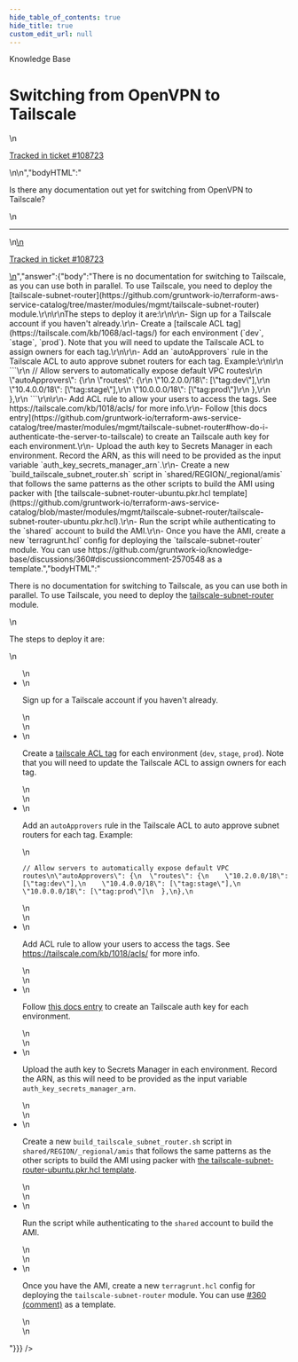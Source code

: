 ```yaml
---
hide_table_of_contents: true
hide_title: true
custom_edit_url: null
---
```



<head>
  <link rel="canonical" href="https://github.com/gruntwork-io/knowledge-base/discussions/448" />
</head>

<CenterLayout>
<span className="searchCategory">Knowledge Base</span>
<h1>Switching from OpenVPN to Tailscale</h1>
<GitHub discussion={{"id":"D_kwDOF8slf84APvYD","number":448,"author":{"login":"moos3"},"title":"Switching from OpenVPN to Tailscale","body":"\nIs there any documentation out yet for switching from OpenVPN to Tailscale?\n\n---\n\n<ins datetime=\"2022-06-07T18:52:04Z\">\n  <p><a href=\"https://support.gruntwork.io/hc/requests/108723\">Tracked in ticket #108723</a></p>\n</ins>\n","bodyHTML":"<p dir=\"auto\">Is there any documentation out yet for switching from OpenVPN to Tailscale?</p>\n<hr>\n<ins datetime=\"2022-06-07T18:52:04Z\">\n  <p dir=\"auto\"><a href=\"https://support.gruntwork.io/hc/requests/108723\" rel=\"nofollow\">Tracked in ticket #108723</a></p>\n</ins>","answer":{"body":"There is no documentation for switching to Tailscale, as you can use both in parallel. To use Tailscale, you need to deploy the [tailscale-subnet-router](https://github.com/gruntwork-io/terraform-aws-service-catalog/tree/master/modules/mgmt/tailscale-subnet-router) module.\r\n\r\nThe steps to deploy it are:\r\n\r\n- Sign up for a Tailscale account if you haven't already.\r\n- Create a [tailscale ACL tag](https://tailscale.com/kb/1068/acl-tags/) for each environment (`dev`, `stage`, `prod`). Note that you will need to update the Tailscale ACL to assign owners for each tag.\r\n\r\n- Add an `autoApprovers` rule in the Tailscale ACL to auto approve subnet routers for each tag. Example:\r\n\r\n    ```\r\n    // Allow servers to automatically expose default VPC routes\r\n    \"autoApprovers\": {\r\n      \"routes\": {\r\n        \"10.2.0.0/18\": [\"tag:dev\"],\r\n        \"10.4.0.0/18\": [\"tag:stage\"],\r\n        \"10.0.0.0/18\": [\"tag:prod\"]\r\n      },\r\n    },\r\n    ```\r\n\r\n- Add ACL rule to allow your users to access the tags. See https://tailscale.com/kb/1018/acls/ for more info.\r\n- Follow [this docs entry](https://github.com/gruntwork-io/terraform-aws-service-catalog/tree/master/modules/mgmt/tailscale-subnet-router#how-do-i-authenticate-the-server-to-tailscale) to create an Tailscale auth key for each environment.\r\n- Upload the auth key to Secrets Manager in each environment. Record the ARN, as this will need to be provided as the input variable `auth_key_secrets_manager_arn`.\r\n- Create a new `build_tailscale_subnet_router.sh` script in `shared/REGION/_regional/amis` that follows the same patterns as the other scripts to build the AMI using packer with [the tailscale-subnet-router-ubuntu.pkr.hcl template](https://github.com/gruntwork-io/terraform-aws-service-catalog/blob/master/modules/mgmt/tailscale-subnet-router/tailscale-subnet-router-ubuntu.pkr.hcl).\r\n- Run the script while authenticating to the `shared` account to build the AMI.\r\n- Once you have the AMI, create a new `terragrunt.hcl` config for deploying the `tailscale-subnet-router` module. You can use https://github.com/gruntwork-io/knowledge-base/discussions/360#discussioncomment-2570548 as a template.","bodyHTML":"<p dir=\"auto\">There is no documentation for switching to Tailscale, as you can use both in parallel. To use Tailscale, you need to deploy the <a href=\"https://github.com/gruntwork-io/terraform-aws-service-catalog/tree/master/modules/mgmt/tailscale-subnet-router\">tailscale-subnet-router</a> module.</p>\n<p dir=\"auto\">The steps to deploy it are:</p>\n<ul dir=\"auto\">\n<li>\n<p dir=\"auto\">Sign up for a Tailscale account if you haven't already.</p>\n</li>\n<li>\n<p dir=\"auto\">Create a <a href=\"https://tailscale.com/kb/1068/acl-tags/\" rel=\"nofollow\">tailscale ACL tag</a> for each environment (<code class=\"notranslate\">dev</code>, <code class=\"notranslate\">stage</code>, <code class=\"notranslate\">prod</code>). Note that you will need to update the Tailscale ACL to assign owners for each tag.</p>\n</li>\n<li>\n<p dir=\"auto\">Add an <code class=\"notranslate\">autoApprovers</code> rule in the Tailscale ACL to auto approve subnet routers for each tag. Example:</p>\n<div class=\"snippet-clipboard-content notranslate position-relative overflow-auto\" data-snippet-clipboard-copy-content=\"// Allow servers to automatically expose default VPC routes\n&quot;autoApprovers&quot;: {\n  &quot;routes&quot;: {\n    &quot;10.2.0.0/18&quot;: [&quot;tag:dev&quot;],\n    &quot;10.4.0.0/18&quot;: [&quot;tag:stage&quot;],\n    &quot;10.0.0.0/18&quot;: [&quot;tag:prod&quot;]\n  },\n},\"><pre class=\"notranslate\"><code>// Allow servers to automatically expose default VPC routes\n\"autoApprovers\": {\n  \"routes\": {\n    \"10.2.0.0/18\": [\"tag:dev\"],\n    \"10.4.0.0/18\": [\"tag:stage\"],\n    \"10.0.0.0/18\": [\"tag:prod\"]\n  },\n},\n</code></pre></div>\n</li>\n<li>\n<p dir=\"auto\">Add ACL rule to allow your users to access the tags. See <a href=\"https://tailscale.com/kb/1018/acls/\" rel=\"nofollow\">https://tailscale.com/kb/1018/acls/</a> for more info.</p>\n</li>\n<li>\n<p dir=\"auto\">Follow <a href=\"https://github.com/gruntwork-io/terraform-aws-service-catalog/tree/master/modules/mgmt/tailscale-subnet-router#how-do-i-authenticate-the-server-to-tailscale\">this docs entry</a> to create an Tailscale auth key for each environment.</p>\n</li>\n<li>\n<p dir=\"auto\">Upload the auth key to Secrets Manager in each environment. Record the ARN, as this will need to be provided as the input variable <code class=\"notranslate\">auth_key_secrets_manager_arn</code>.</p>\n</li>\n<li>\n<p dir=\"auto\">Create a new <code class=\"notranslate\">build_tailscale_subnet_router.sh</code> script in <code class=\"notranslate\">shared/REGION/_regional/amis</code> that follows the same patterns as the other scripts to build the AMI using packer with <a href=\"https://github.com/gruntwork-io/terraform-aws-service-catalog/blob/master/modules/mgmt/tailscale-subnet-router/tailscale-subnet-router-ubuntu.pkr.hcl\">the tailscale-subnet-router-ubuntu.pkr.hcl template</a>.</p>\n</li>\n<li>\n<p dir=\"auto\">Run the script while authenticating to the <code class=\"notranslate\">shared</code> account to build the AMI.</p>\n</li>\n<li>\n<p dir=\"auto\">Once you have the AMI, create a new <code class=\"notranslate\">terragrunt.hcl</code> config for deploying the <code class=\"notranslate\">tailscale-subnet-router</code> module. You can use <a class=\"issue-link js-issue-link\" data-error-text=\"Failed to load title\" data-id=\"4011367\" data-permission-text=\"Title is private\" data-url=\"https://github.com/gruntwork-io/knowledge-base/discussions/360\" data-hovercard-type=\"discussion\" data-hovercard-url=\"/gruntwork-io/knowledge-base/discussions/360/hovercard?comment_id=2570548\" href=\"https://github.com/gruntwork-io/knowledge-base/discussions/360#discussioncomment-2570548\">#360 (comment)</a> as a template.</p>\n</li>\n</ul>"}}} />

</CenterLayout>
  

<!-- ##DOCS-SOURCER-START
{
  "sourcePlugin": "github-discussions",
  "hash": "04c76042ef416ea0e94afcfe10f7cc64"
}
##DOCS-SOURCER-END -->
